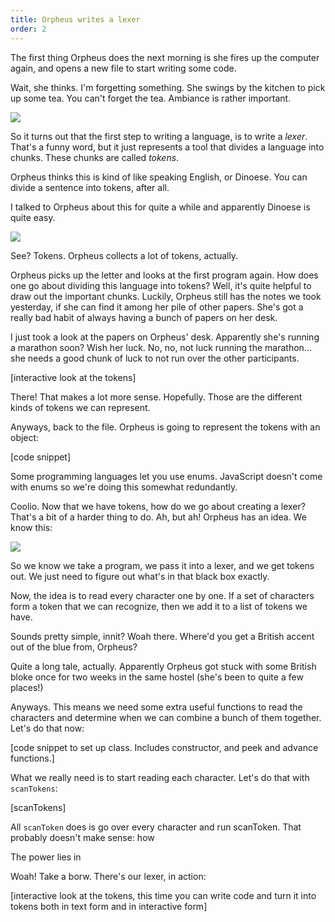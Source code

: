 ```yaml
---
title: Orpheus writes a lexer
order: 2
---
```


The first thing Orpheus does the next morning is she fires up the computer again, and opens a new file to start writing some code.

Wait, she thinks. I'm forgetting something. She swings by the kitchen to pick up some tea. You can't forget the tea. Ambiance is rather important.

![](/cartoons/tea.png)

So it turns out that the first step to writing a language, is to write a _lexer_. That's a funny word, but it just represents a tool that divides a language into chunks. These chunks are called _tokens_.

Orpheus thinks this is kind of like speaking English, or Dinoese. You can divide a sentence into tokens, after all.

<aside>
  I talked to Orpheus about this for quite a while and apparently Dinoese is
  quite easy.
</aside>

![](/cartoons/english-tokens.png)

See? Tokens. Orpheus collects a lot of tokens, actually.

Orpheus picks up the letter and looks at the first program again. How does one go about dividing this language into tokens? Well, it's quite helpful to draw out the important chunks. Luckily, Orpheus still has the notes we took yesterday, if she can find it among her pile of other papers. She's got a really bad habit of always having a bunch of papers on her desk.

<aside>
  I just took a look at the papers on Orpheus' desk. Apparently she's running a
  marathon soon? Wish her luck. No, no, not luck running the marathon... she
  needs a good chunk of luck to not run over the other participants.
</aside>

[interactive look at the tokens]

<Lexer/>

There! That makes a lot more sense. Hopefully. Those are the different kinds of tokens we can represent.

Anyways, back to the file. Orpheus is going to represent the tokens with an object:

[code snippet]

<aside>
  Some programming languages let you use enums. JavaScript doesn't come with
  enums so we're doing this somewhat redundantly.
</aside>

Coolio. Now that we have tokens, how do we go about creating a lexer? That's a bit of a harder thing to do. Ah, but ah! Orpheus has an idea. We know this:

![](/cartoons/lexer-diagram.png)

So we know we take a program, we pass it into a lexer, and we get tokens out. We just need to figure out what's in that black box exactly.

Now, the idea is to read every character one by one. If a set of characters form a token that we can recognize, then we add it to a list of tokens we have.

Sounds pretty simple, innit? Woah there. Where'd you get a British accent out of the blue from, Orpheus?

<aside>
  Quite a long tale, actually. Apparently Orpheus got stuck with some British
  bloke once for two weeks in the same hostel (she's been to quite a few
  places!)
</aside>

Anyways. This means we need some extra useful functions to read the characters and determine when we can combine a bunch of them together. Let's do that now:

[code snippet to set up class. Includes constructor, and peek and advance functions.]

What we really need is to start reading each character. Let's do that with `scanTokens`:

[scanTokens]

All `scanToken` does is go over every character and run scanToken. That probably doesn't make sense: how

The power lies in

Woah! Take a borw. There's our lexer, in action:

[interactive look at the tokens, this time you can write code and turn it into tokens both in text form and in interactive form]
